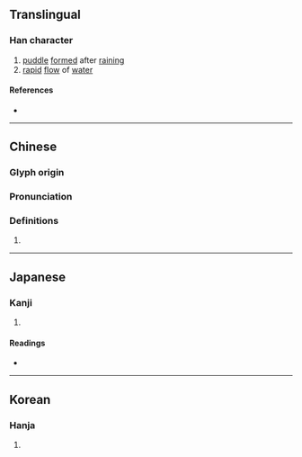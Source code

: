 {{character info/new}}
==Translingual==

===Han character===
{{Han char|rn=85|rad=水|as=17|sn=20|four=37181|canj=ESMC|ids=⿰氵翼}}

# [[puddle]] [[form]]ed after [[rain#Verb|rain]]ing
# [[rapid]] [[flow]] of [[water]]

====References====
* {{Han ref|kx=0661.110|dkj=18704|dj=1070.290|hdz=31791.040|uh=7037|ud=28727|bh=F45E|bd=62558}}

----

==Chinese==
{{zh-forms}}

===Glyph origin===
{{Han etym}}

===Pronunciation===
{{zh-pron
|m=yì
|c=jik6
|h=pfs=yi̍t
|mn=e̍k
|mc=y
|oc=y
|ma=y
|cat=
}}

===Definitions===
{{zh-hanzi}}

# {{rfdef|zh}}

----

==Japanese==

===Kanji===
{{ja-kanji|grade=|rs=水17}}

# {{defn|lang=ja|sort=水17}}

====Readings====
* {{ja-readings|on=[[よく]] (yoku), [[いき]] (iki), [[しょく]] (shoku), [[しき]] (shiki)|kun=[[ながれ]] (nagare)}}

----

==Korean==

===Hanja===
{{ko-hanja|hangeul=익|eumhun=|rv=ik|mr=ik|y=ik}}

# {{defn|lang=ko|sort=水17}}